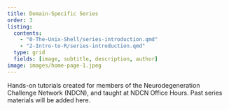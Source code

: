 ```yaml
---
title: Domain-Specific Series
order: 3
listing:
  contents:
    - "0-The-Unix-Shell/series-introduction.qmd"
    - "2-Intro-to-R/series-introduction.qmd"
  type: grid
  fields: [image, subtitle, description, author]
image: images/home-page-1.jpeg
---
```


Hands-on tutorials created for members of the Neurodegeneration Challenge Network (NDCN), and taught at NDCN Office Hours. Past series materials will be added here.
